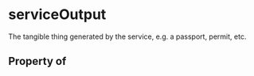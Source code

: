   

# serviceOutput

The tangible thing generated by the service, e.g. a passport, permit, etc.

## Property of




